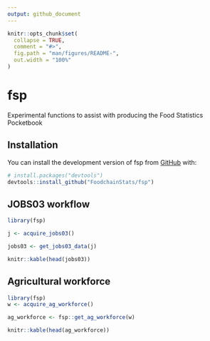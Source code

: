 ```yaml
---
output: github_document
---
```


<!-- README.md is generated from README.Rmd. Please edit that file -->

```r
knitr::opts_chunk$set(
  collapse = TRUE,
  comment = "#>",
  fig.path = "man/figures/README-",
  out.width = "100%"
)
```

# fsp

<!-- badges: start -->
<!-- badges: end -->

Experimental functions to assist with producing the Food Statistics Pocketbook

## Installation

You can install the development version of fsp from [GitHub](https://github.com/) with:

``` r
# install.packages("devtools")
devtools::install_github("FoodchainStats/fsp")
```


## JOBS03 workflow


```r
library(fsp)

j <- acquire_jobs03()

jobs03 <- get_jobs03_data(j)

knitr::kable(head(jobs03))

```

## Agricultural workforce

```r
library(fsp)
w <- acquire_ag_workforce()

ag_workforce <- fsp::get_ag_workforce(w)

knitr::kable(head(ag_workforce))



```

